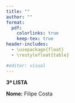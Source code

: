 ```yaml
---
title: ""
author: ""
format:
  pdf:
    colorlinks: true
    keep-tex: true
header-includes:
  - \usepackage{float}
  - \restylefloat{table}

#editor: visual
---
```



**3ª LISTA**

**Nome:** Filipe Costa



```r



```
